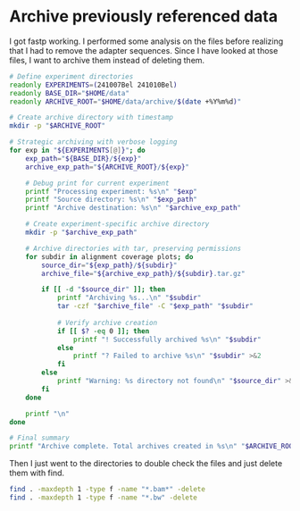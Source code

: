 # Archive previously referenced data
I got fastp working. I performed some analysis on the files before realizing that I had to remove the adapter sequences.
Since I have looked at those files, I want to archive them instead of deleting them.

```bash
# Define experiment directories
readonly EXPERIMENTS=(241007Bel 241010Bel)
readonly BASE_DIR="$HOME/data"
readonly ARCHIVE_ROOT="$HOME/data/archive/$(date +%Y%m%d)"

# Create archive directory with timestamp
mkdir -p "$ARCHIVE_ROOT"

# Strategic archiving with verbose logging
for exp in "${EXPERIMENTS[@]}"; do
    exp_path="${BASE_DIR}/${exp}"
    archive_exp_path="${ARCHIVE_ROOT}/${exp}"

    # Debug print for current experiment
    printf "Processing experiment: %s\n" "$exp"
    printf "Source directory: %s\n" "$exp_path"
    printf "Archive destination: %s\n" "$archive_exp_path"

    # Create experiment-specific archive directory
    mkdir -p "$archive_exp_path"

    # Archive directories with tar, preserving permissions
    for subdir in alignment coverage plots; do
        source_dir="${exp_path}/${subdir}"
        archive_file="${archive_exp_path}/${subdir}.tar.gz"

        if [[ -d "$source_dir" ]]; then
            printf "Archiving %s...\n" "$subdir"
            tar -czf "$archive_file" -C "$exp_path" "$subdir"
            
            # Verify archive creation
            if [[ $? -eq 0 ]]; then
                printf "! Successfully archived %s\n" "$subdir"
            else
                printf "? Failed to archive %s\n" "$subdir" >&2
            fi
        else
            printf "Warning: %s directory not found\n" "$source_dir" >&2
        fi
    done

    printf "\n"
done

# Final summary
printf "Archive complete. Total archives created in %s\n" "$ARCHIVE_ROOT"
```

Then I just went to the directories to double check the files and just delete them with find.

```bash
find . -maxdepth 1 -type f -name "*.bam*" -delete
find . -maxdepth 1 -type f -name "*.bw" -delete
```
